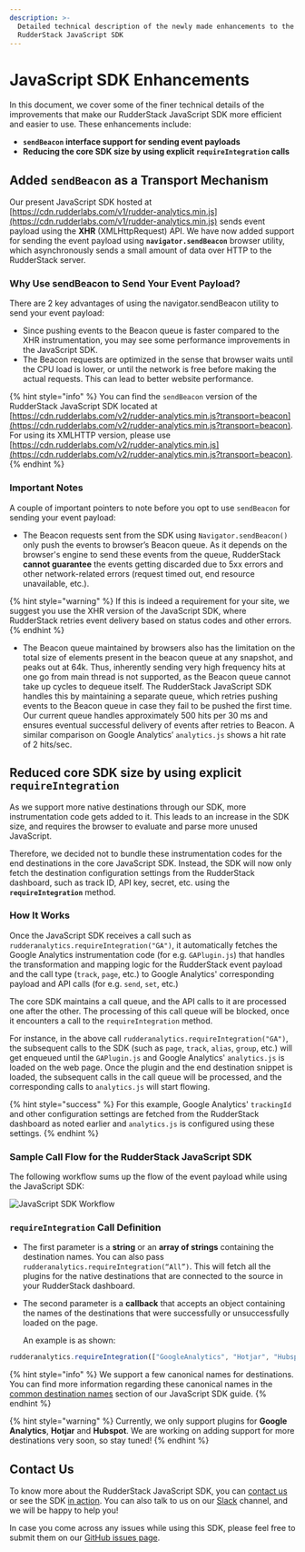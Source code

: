 ```yaml
---
description: >-
  Detailed technical description of the newly made enhancements to the
  RudderStack JavaScript SDK
---
```


# JavaScript SDK Enhancements

In this document, we cover some of the finer technical details of the improvements that make our RudderStack JavaScript SDK more efficient and easier to use. These enhancements include:

* **`sendBeacon` interface support for sending event payloads**
* **Reducing the core SDK size by using explicit `requireIntegration` calls**

## **Added `sendBeacon` as a Transport Mechanism**

Our present JavaScript SDK hosted at [https://cdn.rudderlabs.com/v1/rudder-analytics.min.js](https://cdn.rudderlabs.com/v1/rudder-analytics.min.js) sends event payload using the **XHR** \(XMLHttpRequest\) API. We have now added support for sending the event payload using **`navigator.sendBeacon`** browser utility, which asynchronously sends a small amount of data over HTTP to the RudderStack server.

### Why Use sendBeacon to Send Your Event Payload?

There are 2 key advantages of using the navigator.sendBeacon utility to send your event payload:

* Since pushing events to the Beacon queue is faster compared to the XHR instrumentation, you may see some performance improvements in the JavaScript SDK. 
* The Beacon requests are optimized in the sense that browser waits until the CPU load is lower, or until the network is free before making the actual requests. This can lead to better website performance.

{% hint style="info" %}
You can find the `sendBeacon` version of the RudderStack JavaScript SDK located at [https://cdn.rudderlabs.com/v2/rudder-analytics.min.js?transport=beacon](https://cdn.rudderlabs.com/v2/rudder-analytics.min.js?transport=beacon). For using its XMLHTTP version, please use [https://cdn.rudderlabs.com/v2/rudder-analytics.min.js](https://cdn.rudderlabs.com/v2/rudder-analytics.min.js?transport=beacon). 
{% endhint %}

### Important Notes

A couple of important pointers to note before you opt to use `sendBeacon` for sending your event payload:

* The Beacon requests sent from the SDK using `Navigator.sendBeacon()` only push the events to browser’s Beacon queue. As it depends on the browser's engine to send these events from the queue, RudderStack **cannot guarantee** the events getting discarded due to 5xx errors and other network-related errors \(request timed out, end resource unavailable, etc.\). 

{% hint style="warning" %}
If this is indeed a requirement for your site, we suggest you use the XHR version of the JavaScript SDK, where RudderStack retries event delivery based on status codes and other errors. 
{% endhint %}

* The Beacon queue maintained by browsers also has the limitation on the total size of elements present in the beacon queue at any snapshot, and peaks out at 64k. Thus, inherently sending very high frequency hits at one go from main thread is not supported, as the Beacon queue cannot take up cycles to dequeue itself.   The RudderStack JavaScript SDK handles this by maintaining a separate queue, which retries pushing events to the Beacon queue in case they fail to be pushed the first time. Our current queue handles approximately 500 hits per 30 ms and ensures eventual successful delivery of events after retries to Beacon. A similar comparison on Google Analytics’ `analytics.js` shows a hit rate of 2 hits/sec.

## Reduced **core SDK size by using explicit `requireIntegration`**

As we support more native destinations through our SDK, more instrumentation code gets added to it. This leads to an increase in the SDK size, and requires the browser to evaluate and parse more unused JavaScript.  

Therefore, we decided not to bundle these instrumentation codes for the end destinations in the core JavaScript SDK. Instead, the SDK will now only fetch the destination configuration settings from the RudderStack dashboard, such as track ID, API key, secret, etc. using the **`requireIntegration`** method.

### How It Works

Once the JavaScript SDK receives a call such as `rudderanalytics.requireIntegration("GA")`,  it automatically fetches the Google Analytics instrumentation code \(for e.g. `GAPlugin.js`\) that handles the transformation and mapping logic for the RudderStack event payload and the call type \(`track`, `page`, etc.\) to Google Analytics' corresponding payload and API calls \(for e.g. `send`, `set`, etc.\) 

The core SDK maintains a call queue, and the API calls to it are processed one after the other. The processing of this call queue will be blocked, once it encounters a call to the `requireIntegration` method. 

For instance, in the above call `rudderanalytics.requireIntegration("GA")`, the subsequent calls to the SDK \(such as `page`, `track`, `alias`, `group`, etc.\) will get enqueued until the `GAPlugin.js` and Google Analytics' `analytics.js` is loaded on the web page. Once the plugin and the end destination snippet is loaded, the subsequent calls in the call queue will be processed, and the corresponding calls to `analytics.js` will start flowing.

{% hint style="success" %}
For this example, Google Analytics' `trackingId` and other configuration settings are fetched from the RudderStack dashboard as noted earlier and `analytics.js` is configured using these settings.
{% endhint %}

### Sample Call Flow for the RudderStack JavaScript SDK

The following workflow sums up the flow of the event payload while using the JavaScript SDK:

![JavaScript SDK Workflow](../../../.gitbook/assets/js-sdk-workflow.png)

### `requireIntegration` Call Definition

* The first parameter is a **string** or an **array of strings** containing the destination names. You can also pass `rudderanalytics.requireIntegration(“All”)`. This will fetch all the plugins for the native destinations that are connected to the source in your RudderStack dashboard.
* The second parameter is a **callback** that accepts an object containing the names of the destinations that were successfully or unsuccessfully loaded on the page.

  
  An example is as shown:

```javascript
rudderanalytics.requireIntegration(["GoogleAnalytics", "Hotjar", "Hubspot"], function(object){console.log(JSON.stringify(object))})
```

{% hint style="info" %}
We support a few canonical names for destinations. You can find more information regarding these canonical names in the [common destination names](https://docs.rudderstack.com/rudderstack-sdk-integration-guides/rudderstack-javascript-sdk#4-2-common-destination-names) section of our JavaScript SDK guide.
{% endhint %}

{% hint style="warning" %}
Currently, we only support plugins for **Google Analytics**, **Hotjar** and **Hubspot**. We are working on adding support for more destinations very soon, so stay tuned!
{% endhint %}

## **Contact Us**

To know more about the RudderStack JavaScript SDK, you can [contact us](mailto:%20docs@rudderstack.com) or see the SDK [in action](https://rudderstack.com/request-a-demo). You can also talk to us on our [Slack](https://resources.rudderstack.com/join-rudderstack-slack) channel, and we will be happy to help you!

In case you come across any issues while using this SDK, please feel free to submit them on our [GitHub issues page](https://github.com/rudderlabs/rudder-sdk-js/issues).


